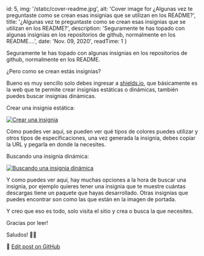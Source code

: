 
  id: 5,
  img: '/static/cover-readme.jpg',
  alt: 'Cover image for ¿Algunas vez te preguntaste como se crean esas insignias que se utilizan en los README?',
  title: '¿Algunas vez te preguntaste como se crean esas insignias que se utilizan en los README?',
  description: 'Seguramente te has topado con algunas insignias en los repositorios de github, normalmente en los README....',
  date: 'Nov. 09, 2020',
  readTime: 1
}


Seguramente te has topado con algunas insignias en los repositorios de github, normalmente en los README.

¿Pero como se crean estás insignias?

Bueno es muy sencillo solo debes ingresar a [shields.io](https://shields.io/), que básicamente es la web que te permite crear insignias estáticas o dinámicas, también puedes buscar insignias dinámicas.

Crear una insignia estática:

<a className="viewImg" href="/static/crear-una-insignia.png">
  <img src="/static/crear-una-insignia.png" alt="Crear una insignia" />
</a>

Cómo puedes ver aquí, se pueden ver qué tipos de colores puedes utilizar y otros tipos de especificaciones, una vez generada la insignia, debes copiar la URL y pegarla en donde la necesites.

Buscando una insignia dinámica:

<a className="viewImg" href="/static/buscando-una-insignia-dinámica.png">
  <img src="/static/buscando-una-insignia-dinámica.png" alt="Buscando una insignia dinámica" />
</a>

Y como puedes ver aquí, hay muchas opciones a la hora de buscar una insignia, por ejemplo quieres tener una insignia que te muestre cuántas descargas tiene un paquete que hayas desarrollado. Otras insignias que puedes encontrar son como las que están en la imagen de portada.

Y creo que eso es todo, solo visita el sitio y crea o busca la que necesites.

Gracias por leer!

Saludos! 👍🏻

📝 [Edit post on GitHub](https://github.com/Franqsanz/GDevTown/blob/main/pages/blog/algunas-vez-te-preguntaste-de-donde-se-crean-esa-insignias-que-utilizan-en-los-readme/index.mdx)